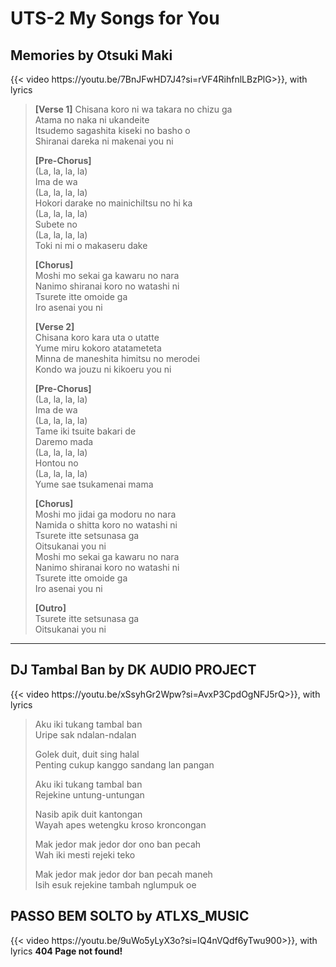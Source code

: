 # UTS-2 My Songs for You

## Memories by Otsuki Maki

{{< video https://youtu.be/7BnJFwHD7J4?si=rVF4RihfnlLBzPlG>}}, with lyrics

> **[Verse 1]** 
> Chisana koro ni wa takara no chizu ga  
> Atama no naka ni ukandeite  
> Itsudemo sagashita kiseki no basho o  
> Shiranai dareka ni makenai you ni  
> 
> **[Pre-Chorus]**  
> (La, la, la, la)  
> Ima de wa  
> (La, la, la, la)  
> Hokori darake no mainichiItsu no hi ka  
> (La, la, la, la)  
> Subete no  
> (La, la, la, la)  
> Toki ni mi o makaseru dake      
> 
> **[Chorus]**  
> Moshi mo sekai ga kawaru no nara  
> Nanimo shiranai koro no watashi ni  
> Tsurete itte omoide ga  
> Iro asenai you ni  
> 
> **[Verse 2]**  
> Chisana koro kara uta o utatte  
> Yume miru kokoro atatameteta  
> Minna de maneshita himitsu no merodei  
> Kondo wa jouzu ni kikoeru you ni  
> 
> **[Pre-Chorus]**  
> (La, la, la, la)  
> Ima de wa  
> (La, la, la, la)  
> Tame iki tsuite bakari de  
> Daremo mada  
> (La, la, la, la)  
> Hontou no  
> (La, la, la, la)  
> Yume sae tsukamenai mama  
> 
> **[Chorus]**  
> Moshi mo jidai ga modoru no nara  
> Namida o shitta koro no watashi ni  
> Tsurete itte setsunasa ga  
> Oitsukanai you ni  
> Moshi mo sekai ga kawaru no nara  
> Nanimo shiranai koro no watashi ni  
> Tsurete itte omoide ga  
> Iro asenai you ni      
> 
> **[Outro]**  
> Tsurete itte setsunasa ga  
> Oitsukanai you ni  

---

## DJ Tambal Ban by DK AUDIO PROJECT

{{< video https://youtu.be/xSsyhGr2Wpw?si=AvxP3CpdOgNFJ5rQ>}}, with lyrics

> Aku iki tukang tambal ban  
> Uripe sak ndalan-ndalan  
> 
> Golek duit, duit sing halal  
> Penting cukup kanggo sandang lan pangan  
> 
> Aku iki tukang tambal ban  
> Rejekine untung-untungan  
> 
> Nasib apik duit kantongan  
> Wayah apes wetengku kroso kroncongan  
> 
> Mak jedor mak jedor dor ono ban pecah  
> Wah iki mesti rejeki teko  
> 
> Mak jedor mak jedor dor ban pecah maneh  
> Isih esuk rejekine tambah nglumpuk oe  

## PASSO BEM SOLTO by ATLXS_MUSIC 

{{< video https://youtu.be/9uWo5yLyX3o?si=IQ4nVQdf6yTwu900>}}, with lyrics
**404 Page not found!**  